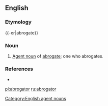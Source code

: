 ==English==

===Etymology===
{{-er|abrogate}}

===Noun===

{{en-noun}}

# [[agent noun|Agent noun]] of [[abrogate]]; one who abrogates.

[[Category:English agent nouns]]

===References===
*{{R:Webster 1913}}


[[pl:abrogator]]
[[ru:abrogator]]